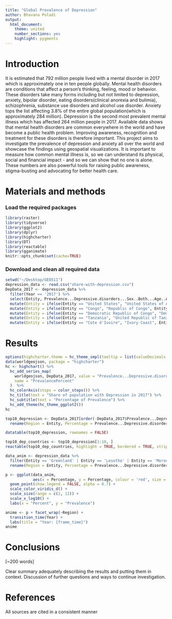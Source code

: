 ```yaml
---
title: "Global Prevalence of Depression"
author: Bhavana Poladi
output: 
  html_document: 
    theme: united
    number_sections: yes
    highlight: pygments
---
```


# Introduction
It is estimated that 792 million people lived with a mental disorder in 2017 which is approximately one in ten people globally. Mental health disorders are conditions that affect a person's thinking, feeling, mood or behavior. These disorders take many forms including but not limited to depression, anxiety, bipolar disorder, eating disorders(clinical anorexia and bulimia), schizophrenia, substance use disorders and alcohol use disorder. Anxiety tops the list affecting 3.8% of the entire global population(which is approximately 284 million). Depression is the second most prevalent mental illness which has affected 264 million people in 2017. Available data shows that mental health disorders are common everywhere in the world and have become a public health problem. Improving awareness, recognition and treatment for these disorders is therefore important. This project aims to investigate the prevalence of depression and anxiety all over the world and showcase the findings using geospatial visualizations. It is important to measure how common mental illness is, so we can understand its physical, social and financial impact - and so we can show that no one is alone. These numbers are also powerful tools for raising public awareness, stigma-busting and advocating for better health care.


# Materials and methods


### Load the required packages
```r
library(raster)
library(tidyverse)
library(ggplot2)
library(dplyr)
library(highcharter)
library(DT)
library(reactable)
library(gganimate)
knitr::opts_chunk$set(cache=TRUE)  
```

### Download and clean all required data
```r
setwd("~/Desktop/GEO511")
depression_data <- read.csv("share-with-depression.csv")
DepData_2017 <- depression_data %>%
  filter(Year == '2017') %>%
  select(Entity, Prevalence...Depressive.disorders...Sex..Both...Age..Age.standardized..Percent.) %>%
  mutate(Entity = ifelse(Entity == "United States", "United States of America", Entity)) %>%
  mutate(Entity = ifelse(Entity == "Congo", "Republic of Congo", Entity)) %>%
  mutate(Entity = ifelse(Entity == "Democratic Republic of Congo", "Democratic Republic of the Congo", Entity)) %>%
  mutate(Entity = ifelse(Entity == "Tanzania", "United Republic of Tanzania", Entity)) %>%
  mutate(Entity = ifelse(Entity == "Cote d'Ivoire", "Ivory Coast", Entity))
```

# Results
```r
options(highcharter.theme = hc_theme_smpl(tooltip = list(valueDecimals = 2)))
data(worldgeojson, package = "highcharter")
hc <- highchart() %>%
  hc_add_series_map(
    worldgeojson, DepData_2017, value = "Prevalence...Depressive.disorders...Sex..Both...Age..Age.standardized..Percent.", joinBy = c('name','Entity'),
    name = "PrevalencePercent"
  )  %>% 
  hc_colorAxis(stops = color_stops()) %>% 
  hc_title(text = "Share of population with Depression in 2017") %>% 
  hc_subtitle(text = "Percentage of Prevalence") %>%
  hc_add_theme(hc_theme_ggplot2())
hc

```

```r
top10_depression <- DepData_2017[order(-DepData_2017$Prevalence...Depressive.disorders...Sex..Both...Age..Age.standardized..Percent.),] %>%
  rename(Region = Entity, Percentage = Prevalence...Depressive.disorders...Sex..Both...Age..Age.standardized..Percent.)

datatable(top10_depression, rownames = FALSE)
```

```r
top10_dep_countries <- top10_depression[1:10, ]
reactable(top10_dep_countries, highlight = TRUE, bordered = TRUE, striped = TRUE)
```

```r
data_anim <- depression_data %>%
  filter(Entity == 'Greenland' | Entity == 'Lesotho' | Entity == 'Morocco' | Entity == 'Iran' | Entity == 'Uganda' | Entity == 'United States of America' | Entity == 'Finland' | Entity == 'North America' | Entity == 'Palestine' | Entity == 'Australia') %>%
  rename(Region = Entity, Percentage = Prevalence...Depressive.disorders...Sex..Both...Age..Age.standardized..Percent.)

p <- ggplot(data_anim,
            aes(x = Percentage, y = Percentage, colour = 'red', size = Percentage)) +
  geom_point(show.legend = FALSE, alpha = 0.7) +
  scale_color_viridis_d() +
  scale_size(range = c(2, 12)) +
  scale_x_log10() +
  labs(x = "Percent", y = "Prevalence")

anime <- p + facet_wrap(~Region) +
  transition_time(Year) +
  labs(title = "Year: {frame_time}")
anime
```

# Conclusions

[~200 words]

Clear summary adequately describing the results and putting them in context. Discussion of further questions and ways to continue investigation.

# References

All sources are cited in a consistent manner
